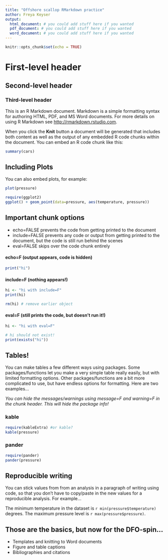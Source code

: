 ```yaml
---
title: "Offshore scallop RMarkdown practice"
author: Freya Keyser
output: 
  html_document: # you could add stuff here if you wanted
  pdf_document: # you could add stuff here if you wanted 
  word_document: # you could add stuff here if you wanted
---
```


```r
knitr::opts_chunk$set(echo = TRUE)
```

# First-level header

## Second-level header

### Third-level header

This is an R Markdown document. Markdown is a simple formatting syntax for authoring HTML, PDF, and MS Word documents. For more details on using R Markdown see <http://rmarkdown.rstudio.com>.

When you click the **Knit** button a document will be generated that includes both content as well as the output of any embedded R code chunks within the document. You can embed an R code chunk like this:

```r
summary(cars)
```

## Including Plots

You can also embed plots, for example:

```r
plot(pressure)

require(ggplot2)
ggplot() + geom_point(data=pressure, aes(temperature, pressure))
```


## Important chunk options

* echo=FALSE prevents the code from getting printed to the document  
* include=FALSE prevents any code or output from getting printed to the document, but the code is still run behind the scenes   
* eval=FALSE skips over the code chunk entirely  

#### echo=F (output appears, code is hidden)
```r
print("hi")
```

#### include=F (nothing appears!)
```r
hi <- "hi with include=F"
print(hi)
```

```r
rm(hi) # remove earlier object
```

#### eval=F (still prints the code, but doesn't run it!)
```r
hi <- "hi with eval=F"
```

```r
# hi should not exist!
print(exists("hi"))
```

## Tables!

You can make tables a few different ways using packages. Some packages/functions let you make a very simple table really easily, but with limited formatting options. Other packages/functions are a bit more complicated to use, but have endless options for formatting. Here are two examples...

_You can hide the messages/warnings using message=F and warning=F in the chunk header. This will hide the package info!_

### kable
```r
require(kableExtra) #or kable?
kable(pressure)
```

### pander
```r
require(pander)
pander(pressure)
```

## Reproducible writing

You can stick values from from an analysis in a paragraph of writing using code, so that you don't have to copy/paste in the new values for a reproducible analysis. For example...

The minimum temperature in the dataset is `r min(pressure$temperature)` degrees. The maximum pressure level is `r max(pressure$pressure)`. 


## Those are the basics, but now for the DFO-spin...

* Templates and knitting to Word documents
* Figure and table captions
* Bibliographies and citations